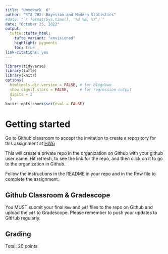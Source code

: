 ```yaml
---
title: "Homework  6"
author: "STA 702: Bayesian and Modern Statistics"
#date: "`r format(Sys.time(), '%d %B, %Y')`"
date: "October 25, 2022"
output: 
  tufte::tufte_html:
    tufte_variant: "envisioned"
    highlight: pygments
    toc: true
link-citations: yes
---
```


```r
library(tidyverse)
library(tufte)
library(knitr)
options(
  htmltools.dir.version = FALSE, # for blogdown
  show.signif.stars = FALSE,     # for regression output
  digits = 2
  )
knitr::opts_chunk$set(eval = FALSE)
```

# Getting started

Go to Github classroom to  accept the invitation to create a repository for this assignment  at [HW6](https://classroom.github.com/a/QaLxnGVH) 

This will create a private repo in the organization on Github with your github user name. 
Hit refresh, to see the link for the repo, and then click on it to go to the  organization in Github.

Follow the instructions in the README in your repo and in the  Rnw file to complete the assignment. 

## Github Classroom & Gradescope

You MUST submit your final `Rnw` and  `pdf` files to the repo on Github and upload the `pdf` to Gradescope. Please remember to push your updates to GitHub regularly.


## Grading

Total: 20 points.
  
